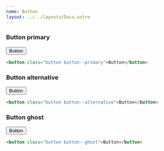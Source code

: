```yaml
---
name: Button
layout: ../../layouts/Docs.astro
---
```


### Button primary
<Button tag="button">Button</Button>

```html
<button class="button button--primary">Button</button>
```

### Button alternative

<Button tag="button" type='alternative'>Button</Button>

```html
<button class="button button--alternative">Button</button>
```

### Button ghost

<Button tag="button" type='ghost'>Button</Button>

```html
<button class="button button--ghost">Button</button>
```